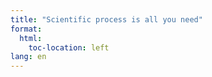 ```yaml
---
title: "Scientific process is all you need"
format:
  html:
    toc-location: left
lang: en
---
```


<!-- 
::: {.column-margin} 
The way many curricula are designed, produces three profiles of professionals in the industry: 

- the applied mathematician, from programs with a heavy focus on maths
- the data-saavy computer scientist, from programs with a focus on ML/AI 
- the business-saavy analyst, from programs with a focus on economics
:::



## A proliferation of processes for data science

People doing data mining (analytics), ML, and applied statistics, all recognize the importance of following a process. They design processes and workflows for their domain of expertise, which is indubitably helpful. However, it is confusing for a beginner to see so many of them -- as I show on the margin.

::: {.column-margin}
- Data Mining, ML, and Analytics:
    - CRISP-DM (cross-industry process for data mining)
    - Tuckey's exploratory data Analysis
    - Hadley's Wickham's tidyverse process
    - C. Kozyrkov's 12 steps of ML
    - Andrew Ng's error analysis
- Experiment design and A/B testing, besides steps given in a stat101 class
    - C. Kozyrkov's 12 steps of statistics
    - A. Gelman's workflow, described in "Regression and other stories"
- Statistical modeling and bayesian approaches:
    - A. Fleischhacker's business analyst's workflow
    - R. Alexander's process for telling stories with data
    - R. McElreath's "drawing an owl"
- Scientific process in its standard formulation
:::

For a very long time, I chose a process depending on the type of question and problem at hand. I still do, but I'm increasingly unease about it, as every well-intentioned author seems to make their own slight variations. You know the joke: "I decided to unify 10 existing standards -- now we have 11".

::: {.callout-tip}
## Scientific process in the broad sense
A natural question to ask is: "What is the mechanism which could generate all these processes?" You've probably seen the scientific method roughly described as: Observations - Hypotheses - Experiment - Data collection - Hypothesis Testing - Conclusions.

I don't think this is sufficient for us, nor that we can force other methodologies onto this template. We need a few adaptations to our field and a different structural-functional organization. The [diagram](https://undsci.berkeley.edu/understanding-science-101/how-science-works/the-real-process-of-science/) from Berkeley's "Understanding Science 101" is a big step in the right direction.
:::

## Scientific process, reinterpreted

Let's take the example of a firm and think of it as a complex adaptive system or much simpler, as an agent. Hopefully, the firm has formulated its mission, vision, has articulated a rough strategy and has set reasonable objectives and goals. People will try to make decisions and act in such a way to increase performance, generate good outcomes which are aligned with its strategy. Value added, IN - (Process) - OUT (products, services)

The firm gathers data about its current and past state, interacts with the environment, and its actions influence the environment. Also, the firms observes this environment. It also interacts with other agents in the network (be it customers, suppliers, manufacturers, government, etc). Let's call the first element an "Agent-Arena" relationship. Depending on the point of view, we can talk about different Agent-Arena relationsihps, for example, from a team or department or function in value chain perspective. We don't have to model the whole thing here -- just what is of interest to us.

At the core of scientific process is testing ideas. We will extend the notion of the experiment to include building prototypes, products, features, systems, including ML / predictive ones. Of course, we keep here the data collection (measurement, sampling), and building statistical models. But the essence stays the same: we test our expectations against the actual outcomes. This generalization means that our ML model prototype can be used inside the firm to make decisions. Also, the data comes from the agent-arena space (that is, our firm, the real world).

Another key part of the scientific process is discovering, explaining, developing theories. Any method will do, from observation to data mining, pattern recognition or just sheer experience in the domain / field. More rigorously, it's scientific theories, and causal models associated with them. Here we ask questions, formulate hypotheses, justify constructs. Much of the inspiration comes from the real life, problems, challenges and opportunities of the firm. These ideas, hypotheses are going to be tested and refined based on the outcomes of our experiments. Note that exploratory data analysis can also be model-driven.

The last part is the collaboration and community: our colleagues, decision-makers, domain experts, stakeholders. They inform the firm's strategy, policies, interventions. The ideas which are tested have to be communicated. We also get feedback from them, guardrails, support, etc. Their experience is also a body of knowledge, an inspiration for the next idea and hypothesis.

This graph can generate all the methodologies:
- e.g. McElreath's causal inference - between estimands / construct, simulations, process models.
- e.g. The scientific process formulated as you know it
- crisp-dm
- cassie's 12 steps to ML -->
